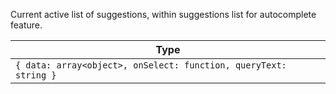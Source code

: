 Current active list of suggestions, within suggestions list for autocomplete feature.

| Type |
| - |
| `{ data: array<object>, onSelect: function, queryText: string }` |